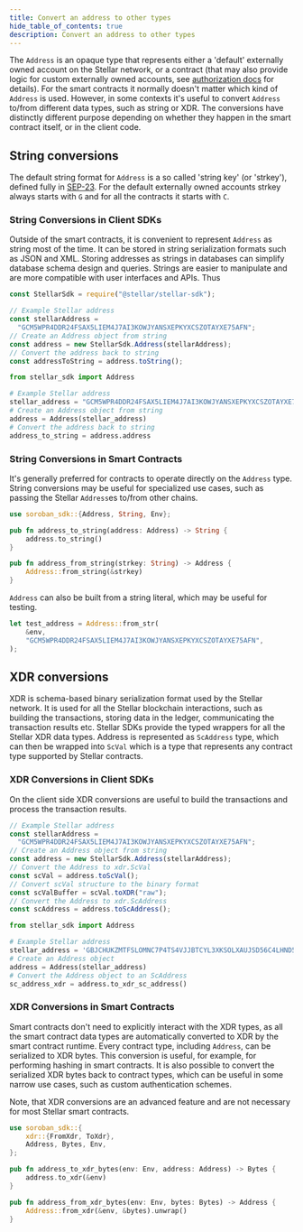 ```yaml
---
title: Convert an address to other types
hide_table_of_contents: true
description: Convert an address to other types
---
```



The `Address` is an opaque type that represents either a 'default' externally owned account on the Stellar network, or a contract (that may also provide logic for custom externally owned accounts, see [authorization docs](../../../learn/fundamentals/contract-development/authorization.mdx#account-abstraction) for details). For the smart contracts it normally doesn't matter which kind of `Address` is used. However, in some contexts it's useful to convert `Address` to/from different data types, such as string or XDR. The conversions have distinctly different purpose depending on whether they happen in the smart contract itself, or in the client code.

## String conversions

The default string format for `Address` is a so called 'string key' (or 'strkey'), defined fully in [SEP-23](https://github.com/stellar/stellar-protocol/blob/master/ecosystem/sep-0023.md). For the default externally owned accounts strkey always starts with `G` and for all the contracts it starts with `C`.

### String Conversions in Client SDKs

Outside of the smart contracts, it is convenient to represent `Address` as string most of the time. It can be stored in string serialization formats such as JSON and XML. Storing addresses as strings in databases can simplify database schema design and queries. Strings are easier to manipulate and are more compatible with user interfaces and APIs. Thus

<CodeExample>

```js
const StellarSdk = require("@stellar/stellar-sdk");

// Example Stellar address
const stellarAddress =
  "GCM5WPR4DDR24FSAX5LIEM4J7AI3KOWJYANSXEPKYXCSZOTAYXE75AFN";
// Create an Address object from string
const address = new StellarSdk.Address(stellarAddress);
// Convert the address back to string
const addressToString = address.toString();
```

```python
from stellar_sdk import Address

# Example Stellar address
stellar_address = "GCM5WPR4DDR24FSAX5LIEM4J7AI3KOWJYANSXEPKYXCSZOTAYXE75AFN"
# Create an Address object from string
address = Address(stellar_address)
# Convert the address back to string
address_to_string = address.address
```

</CodeExample>

### String Conversions in Smart Contracts

It's generally preferred for contracts to operate directly on the `Address` type. String conversions may be useful for specialized use cases, such as passing the Stellar `Address`es to/from other chains.

```rust
use soroban_sdk::{Address, String, Env};

pub fn address_to_string(address: Address) -> String {
    address.to_string()
}

pub fn address_from_string(strkey: String) -> Address {
    Address::from_string(&strkey)
}
```

`Address` can also be built from a string literal, which may be useful for testing.

```rust
let test_address = Address::from_str(
    &env,
    "GCM5WPR4DDR24FSAX5LIEM4J7AI3KOWJYANSXEPKYXCSZOTAYXE75AFN",
);
```

## XDR conversions

XDR is schema-based binary serialization format used by the Stellar network. It is used for all the Stellar blockchain interactions, such as building the transactions, storing data in the ledger, communicating the transaction results etc. Stellar SDKs provide the typed wrappers for all the Stellar XDR data types. Address is represented as `ScAddress` type, which can then be wrapped into `ScVal` which is a type that represents any contract type supported by Stellar contracts.

### XDR Conversions in Client SDKs

On the client side XDR conversions are useful to build the transactions and process the transaction results.

<CodeExample>

```js
// Example Stellar address
const stellarAddress =
  "GCM5WPR4DDR24FSAX5LIEM4J7AI3KOWJYANSXEPKYXCSZOTAYXE75AFN";
// Create an Address object from string
const address = new StellarSdk.Address(stellarAddress);
// Convert the Address to xdr.ScVal
const scVal = address.toScVal();
// Convert scVal structure to the binary format
const scValBuffer = scVal.toXDR("raw");
// Convert the Address to xdr.ScAddress
const scAddress = address.toScAddress();
```

```python
from stellar_sdk import Address

# Example Stellar address
stellar_address = 'GBJCHUKZMTFSLOMNC7P4TS4VJJBTCYL3XKSOLXAUJSD56C4LHND5TWUC'
# Create an Address object
address = Address(stellar_address)
# Convert the Address object to an ScAddress
sc_address_xdr = address.to_xdr_sc_address()
```

</CodeExample>

### XDR Conversions in Smart Contracts

Smart contracts don't need to explicitly interact with the XDR types, as all the smart contract data types are automatically converted to XDR by the smart contract runtime. Every contract type, including `Address`, can be serialized to XDR bytes. This conversion is useful, for example, for performing hashing in smart contracts. It is also possible to convert the serialized XDR bytes back to contract types, which can be useful in some narrow use cases, such as custom authentication schemes.

Note, that XDR conversions are an advanced feature and are not necessary for most Stellar smart contracts.

```rust
use soroban_sdk::{
    xdr::{FromXdr, ToXdr},
    Address, Bytes, Env,
};

pub fn address_to_xdr_bytes(env: Env, address: Address) -> Bytes {
    address.to_xdr(&env)
}

pub fn address_from_xdr_bytes(env: Env, bytes: Bytes) -> Address {
    Address::from_xdr(&env, &bytes).unwrap()
}
```
